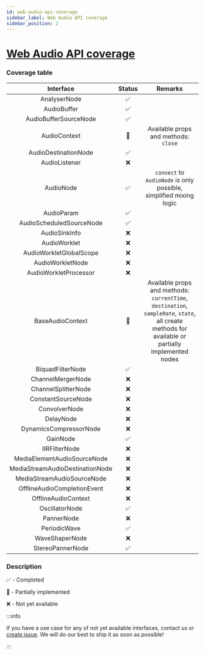 ```yaml
---
id: web-audio-api-coverage
sidebar_label: Web Audio API coverage
sidebar_position: 2
---
```


# [Web Audio API coverage](https://developer.mozilla.org/en-US/docs/Web/API/Web_Audio_API)

### Coverage table

| Interface | Status | Remarks |
| :---------: | :------: | :----: |
| AnalyserNode | ✅ |
| AudioBuffer | ✅ |
| AudioBufferSourceNode | ✅ |
| AudioContext | 🚧 | Available props and methods: `close` |
| AudioDestinationNode | ✅ |
| AudioListener | ❌ |
| AudioNode | ✅ | `connect` to `AudioNode` is only possible, simplified mixing logic |
| AudioParam | ✅ |
| AudioScheduledSourceNode | ✅ |
| AudioSinkInfo | ❌ |
| AudioWorklet | ❌ |
| AudioWorkletGlobalScope | ❌ |
| AudioWorkletNode | ❌ |
| AudioWorkletProcessor | ❌ |
| BaseAudioContext | 🚧 | Available props and methods: `currentTime`, `destination`, `sampleRate`, `state`, all create methods for available or partially implemented nodes |
| BiquadFilterNode | ✅ |
| ChannelMergerNode | ❌ |
| ChannelSplitterNode | ❌ |
| ConstantSourceNode | ❌ |
| ConvolverNode | ❌ |
| DelayNode | ❌ |
| DynamicsCompressorNode | ❌ |
| GainNode | ✅ |
| IIRFilterNode | ❌ |
| MediaElementAudioSourceNode | ❌ |
| MediaStreamAudioDestinationNode | ❌ |
| MediaStreamAudioSourceNode | ❌ |
| OfflineAudioCompletionEvent | ❌ |
| OfflineAudioContext | ❌ |
| OscillatorNode | ✅ |
| PannerNode | ❌ |
| PeriodicWave | ✅ |
| WaveShaperNode | ❌ |
| StereoPannerNode | ✅ |

### Description

✅ - Completed

🚧 - Partially implemented

❌ - Not yet available

:::info

If you have a use case for any of not yet available interfaces,
contact us or [create issue](https://github.com/software-mansion-labs/react-native-audio-api).
We will do our best to ship it as soon as possible!

:::
